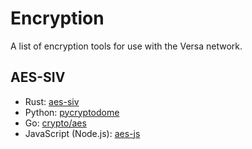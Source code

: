 # Encryption

A list of encryption tools for use with the Versa network.

## AES-SIV

- Rust: [aes-siv](https://crates.io/crates/aes-siv)
- Python: [pycryptodome](https://pycryptodome.readthedocs.io/en/latest/src/cipher/aes.html)
- Go: [crypto/aes](https://pkg.go.dev/crypto/aes)
- JavaScript (Node.js): [aes-js](https://www.npmjs.com/package/aes-js)
